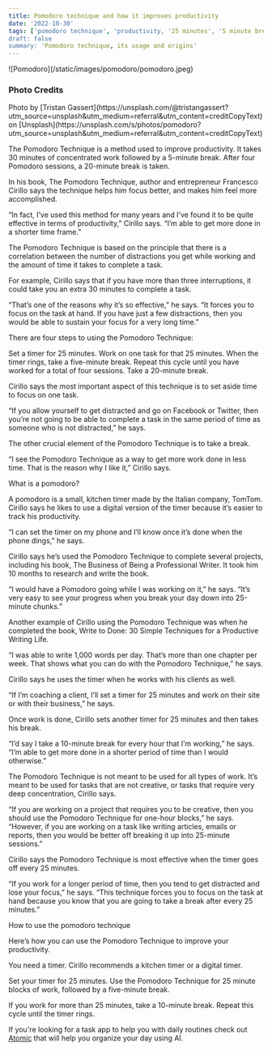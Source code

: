 ```yaml
---
title: Pomodoro technique and how it improves productivity
date: '2022-10-30'
tags: ['pomodoro technique', 'productivity, '25 minutes', '5 minute break']
draft: false
summary: 'Pomodoro technique, its usage and origins'
---
```


<div className="my-1 w-full overflow-hidden">
    ![Pomodoro](/static/images/pomodoro/pomodoro.jpeg)
</div>

### Photo Credits
<div>
  Photo by [Tristan Gassert](https://unsplash.com/@tristangassert?utm_source=unsplash&utm_medium=referral&utm_content=creditCopyText)
  on
  [Unsplash](https://unsplash.com/s/photos/pomodoro?utm_source=unsplash&utm_medium=referral&utm_content=creditCopyText)
</div>

The Pomodoro Technique is a method used to improve productivity. It takes 30 minutes of concentrated work followed by a 5-minute break. After four Pomodoro sessions, a 20-minute break is taken.

In his book, The Pomodoro Technique, author and entrepreneur Francesco Cirillo says the technique helps him focus better, and makes him feel more accomplished.

“In fact, I’ve used this method for many years and I’ve found it to be quite effective in terms of productivity,” Cirillo says. “I’m able to get more done in a shorter time frame.”

The Pomodoro Technique is based on the principle that there is a correlation between the number of distractions you get while working and the amount of time it takes to complete a task.

For example, Cirillo says that if you have more than three interruptions, it could take you an extra 30 minutes to complete a task.

“That’s one of the reasons why it’s so effective,” he says. “It forces you to focus on the task at hand. If you have just a few distractions, then you would be able to sustain your focus for a very long time.”

There are four steps to using the Pomodoro Technique:

Set a timer for 25 minutes. Work on one task for that 25 minutes. When the timer rings, take a five-minute break. Repeat this cycle until you have worked for a total of four sessions. Take a 20-minute break.

Cirillo says the most important aspect of this technique is to set aside time to focus on one task.

“If you allow yourself to get distracted and go on Facebook or Twitter, then you’re not going to be able to complete a task in the same period of time as someone who is not distracted,” he says.

The other crucial element of the Pomodoro Technique is to take a break.

“I see the Pomodoro Technique as a way to get more work done in less time. That is the reason why I like it,” Cirillo says.

What is a pomodoro?

A pomodoro is a small, kitchen timer made by the Italian company, TomTom. Cirillo says he likes to use a digital version of the timer because it’s easier to track his productivity.

“I can set the timer on my phone and I’ll know once it’s done when the phone dings,” he says.

Cirillo says he’s used the Pomodoro Technique to complete several projects, including his book, The Business of Being a Professional Writer. It took him 10 months to research and write the book.

“I would have a Pomodoro going while I was working on it,” he says. “It’s very easy to see your progress when you break your day down into 25-minute chunks.”

Another example of Cirillo using the Pomodoro Technique was when he completed the book, Write to Done: 30 Simple Techniques for a Productive Writing Life.

“I was able to write 1,000 words per day. That’s more than one chapter per week. That shows what you can do with the Pomodoro Technique,” he says.

Cirillo says he uses the timer when he works with his clients as well.

“If I’m coaching a client, I’ll set a timer for 25 minutes and work on their site or with their business,” he says.

Once work is done, Cirillo sets another timer for 25 minutes and then takes his break.

“I’d say I take a 10-minute break for every hour that I’m working,” he says. “I’m able to get more done in a shorter period of time than I would otherwise.”

The Pomodoro Technique is not meant to be used for all types of work. It’s meant to be used for tasks that are not creative, or tasks that require very deep concentration, Cirillo says.

“If you are working on a project that requires you to be creative, then you should use the Pomodoro Technique for one-hour blocks,” he says. “However, if you are working on a task like writing articles, emails or reports, then you would be better off breaking it up into 25-minute sessions.”

Cirillo says the Pomodoro Technique is most effective when the timer goes off every 25 minutes.

“If you work for a longer period of time, then you tend to get distracted and lose your focus,” he says. “This technique forces you to focus on the task at hand because you know that you are going to take a break after every 25 minutes.”

How to use the pomodoro technique

Here’s how you can use the Pomodoro Technique to improve your productivity.

You need a timer. Cirillo recommends a kitchen timer or a digital timer.

Set your timer for 25 minutes. Use the Pomodoro Technique for 25 minute blocks of work, followed by a five-minute break.

If you work for more than 25 minutes, take a 10-minute break. Repeat this cycle until the timer rings.

If you're looking for a task app to help you with daily routines check out [Atomic](https://atomiclife.app) that will help you organize your day using AI.
